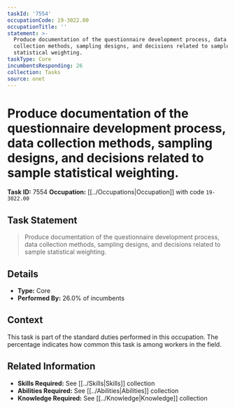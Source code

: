 ```yaml
---
taskId: '7554'
occupationCode: 19-3022.00
occupationTitle: ''
statement: >-
  Produce documentation of the questionnaire development process, data
  collection methods, sampling designs, and decisions related to sample
  statistical weighting.
taskType: Core
incumbentsResponding: 26
collection: Tasks
source: onet
---
```

# Produce documentation of the questionnaire development process, data collection methods, sampling designs, and decisions related to sample statistical weighting.

**Task ID:** 7554
**Occupation:** [[../Occupations|Occupation]] with code `19-3022.00`

## Task Statement

> Produce documentation of the questionnaire development process, data collection methods, sampling designs, and decisions related to sample statistical weighting.

## Details

- **Type:** Core
- **Performed By:** 26.0% of incumbents

## Context

This task is part of the standard duties performed in this occupation. The percentage indicates how common this task is among workers in the field.

## Related Information

- **Skills Required:** See [[../Skills|Skills]] collection
- **Abilities Required:** See [[../Abilities|Abilities]] collection
- **Knowledge Required:** See [[../Knowledge|Knowledge]] collection
